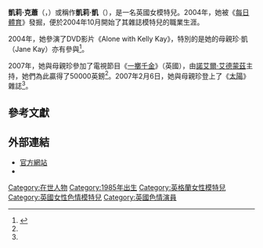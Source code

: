 {{noteTA
|G1=Show
|G2=Movie
}}
{{Adult bio
| name            = 凱莉·凱<br>Kelly Kay
| gender          = female
| image           = 
| caption         = 
| birth_name      = Kelly Kershaw
| birth           = {{birth date and age|1985|11|29}}
| location        = {{ENG}}[[利物浦|利物浦]]
| death_date      = 
| death_place     = 
| spouse          = 
| height          = {{height|ft=5|in=5|wiki=yes}}
| weight          = {{convert|57|kg|lb|abbr=on}}
| measurements    = 42F-26-36（F罩杯）
| eye color       = 藍色
| hair color      = 棕色
| ethnicity       = [[白人|高加索]]
| alias           = 
| number_of_films = 
| homepage        = http://www.bustykellykay.com
}}
'''凱莉·克蕭'''（{{lang-en|'''Kelly Kershaw'''}}，{{bd|1985年|11月29日}}）或稱作'''凱莉·凱'''（{{lang-en|'''Kelly Kay'''}}），是一名英國女模特兒。2004年，她被《[[每日體育|每日體育]]》發掘，便於2004年10月開始了其雜誌模特兒的職業生涯。

2004年，她參演了DVD影片《Alone with Kelly Kay》，特別的是她的母親珍·凱（Jane Kay）亦有參與<ref name=sun>{{cite web|url=http://www.thesun.co.uk/sol/homepage/news/article31335.ece|title=Noel's winners are porn lucky|accessdate=2008-01-01|author=Guy Patrick|date=2007-02-06|work=[[The_Sun_(newspaper)|The Sun]]|archive-date=2007-10-20|archive-url=https://web.archive.org/web/20071020021038/http://thesun.co.uk/sol/homepage/news/article31335.ece|dead-url=no}}</ref>。

2007年，她與母親珍參加了電視節目《[[一擲千金_(電視節目)|一擲千金]]》（英國），由[[諾艾爾·艾德蒙茲|諾艾爾·艾德蒙茲]]主持，她們為此贏得了50000英鎊<ref name=sun/>。2007年2月6日，她與母親珍登上了《[[太陽_(英國)|太陽]]》雜誌<ref name=sun/>。

== 參考文獻 ==
{{reflist}}

== 外部連結 ==
* [http://www.bustykellykay.com 官方網站]{{Wayback|url=http://www.bustykellykay.com/ |date=20200804082035 }}
* {{IMDb name|id=1908319}}

{{DEFAULTSORT:Kay, Kelly}}
[[Category:在世人物|Category:在世人物]]
[[Category:1985年出生|Category:1985年出生]]
[[Category:英格蘭女性模特兒|Category:英格蘭女性模特兒]]
[[Category:英國女性色情模特兒|Category:英國女性色情模特兒]]
[[Category:英國色情演員|Category:英國色情演員]]